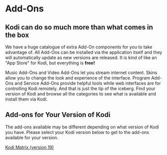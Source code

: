 
<MetadataHeader title="Add-Ons" />

# Add-Ons

## Kodi can do so much more than what comes in the box

We have a huge catalogue of extra Add-On components for you to take advantage of. All Add-Ons can be installed via the application itself and they will automatically update as new versions are released. It is kind of like an "App Store" for Kodi, but everything is **free!**

Music Add-Ons and Video Add-Ons let you stream internet content. Skins allow you to change the look and experience of the interface. Program Add-Ons and Service Add-Ons provide helpful tools while web interfaces are for controlling Kodi remotely. And that is just the tip of the iceberg. Find your version of Kodi and browse all the categories to see what is available and install them via Kodi.

## Add-ons for Your Version of Kodi

The add-ons available may be different depending on what version of Kodi you have.  Please select your Kodi version below to get to the add-ons available for your version.

[Kodi Matrix (version 19)](/addons/matrix)